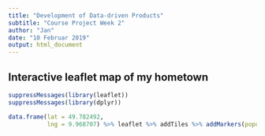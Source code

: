 ```yaml
---
title: "Development of Data-driven Products"
subtitle: "Course Project Week 2"
author: "Jan"
date: "10 Februar 2019"
output: html_document
---
```


## Interactive leaflet map of my hometown
```r
suppressMessages(library(leaflet))
suppressMessages(library(dplyr))

data.frame(lat = 49.782492,
           lng = 9.968707) %>% leaflet %>% addTiles %>% addMarkers(popup = "University library")
```



